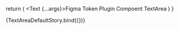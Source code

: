 
<Meta 
  title='Textarea' 
  component={TextArea}
/>

<ArgsTable of={TextArea}/>

  return (
    <Text {...args}>Figma Token Plugin Compoent TextArea</Text>
  )
}

<Canvas>
  <Story name="Default" args={{
    bold: true,
    size: 'small'
  }}>
    {TextAreaDefaultStory.bind({})}
  </Story>
</Canvas>
